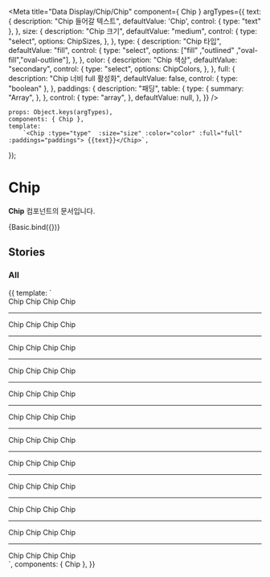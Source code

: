 

<Meta
    title="Data Display/Chip/Chip"
    component={ Chip }
    argTypes={{
        text: {
            description: "Chip 들어갈 텍스트",
            defaultValue: 'Chip',
            control: { type: "text" },
        },
        size: {
            description: "Chip 크기",
            defaultValue: "medium",
            control: {
                type: "select",
                options: ChipSizes,
            },
        },
        type: {
            description: "Chip 타입",
            defaultValue: "fill",
            control: {
                type: "select",
                options: ["fill" ,"outlined" ,"oval-fill","oval-outline"],
            },
        },
        color: {
            description: "Chip 색상",
            defaultValue: "secondary",
            control: {
                type: "select",
                options: ChipColors,
            },
        },
        full: {
            description: "Chip 너비 full 활성화",
            defaultValue: false,
            control: { type: "boolean" },
        },
        paddings: {
              description: "패딩",
              table: {
                type: {
                  summary: "Array",
                },
              },
              control: {
                type: "array",
              },
              defaultValue: null,
        },
    }}
/>

    props: Object.keys(argTypes),
    components: { Chip },
    template:
        `<Chip :type="type"  :size="size" :color="color" :full="full" :paddings="paddings"> {{text}}</Chip>`,
});

# Chip

**Chip** 컴포넌트의 문서입니다.

<Story name="Basic" height="100px">
    {Basic.bind({})}
</Story>

<ArgsTable story="Basic" />


## Stories
### All
<Canvas>
    <Story name="All" height="100px">
        {{
            template: `
                <div>
                 <Chip type="fill" color="secondary" size="small">Chip</Chip>
                 <Chip type="fill" color="secondary" size="medium" class="ml-4">Chip</Chip>
                 <Chip type="fill" color="secondary" size="large" class="ml-4">Chip</Chip>
                 <Chip type="fill" color="secondary" size="xlarge" class="ml-4">Chip</Chip>
                 <hr>
                 <Chip type="outlined" color="secondary" size="small">Chip</Chip>
                  <Chip type="outlined" color="secondary" size="medium" class="ml-4">Chip</Chip>
                  <Chip type="outlined" color="secondary" size="large" class="ml-4">Chip</Chip>
                  <Chip type="outlined" color="secondary" size="xlarge" class="ml-4">Chip</Chip>
                  <hr>
                  <Chip type="oval-fill" color="secondary" size="small">Chip</Chip>
                  <Chip type="oval-fill" color="secondary" size="medium" class="ml-4">Chip</Chip>
                  <Chip type="oval-fill" color="secondary" size="large" class="ml-4">Chip</Chip>
                  <Chip type="oval-fill" color="secondary" size="xlarge" class="ml-4">Chip</Chip>
                  <hr>
                  <Chip type="oval-outline" color="secondary" size="small">Chip</Chip>
                  <Chip type="oval-outline" color="secondary" size="medium" class="ml-4">Chip</Chip>
                  <Chip type="oval-outline" color="secondary" size="large" class="ml-4">Chip</Chip>
                  <Chip type="oval-outline" color="secondary" size="xlarge" class="ml-4">Chip</Chip>
                  <hr>
                  <Chip type="fill" color="primary" size="small">Chip</Chip>
                  <Chip type="fill" color="primary" size="medium" class="ml-4">Chip</Chip>
                  <Chip type="fill" color="primary" size="large" class="ml-4">Chip</Chip>
                  <Chip type="fill" color="primary" size="xlarge" class="ml-4">Chip</Chip>
                  <hr>
                  <Chip type="outlined" color="primary" size="small">Chip</Chip>
                  <Chip type="outlined" color="primary" size="medium" class="ml-4">Chip</Chip>
                  <Chip type="outlined" color="primary" size="large" class="ml-4">Chip</Chip>
                  <Chip type="outlined" color="primary" size="xlarge" class="ml-4">Chip</Chip>
                  <hr>
                  <Chip type="oval-fill" color="primary" size="small">Chip</Chip>
                  <Chip type="oval-fill" color="primary" size="medium" class="ml-4">Chip</Chip>
                  <Chip type="oval-fill" color="primary" size="large" class="ml-4">Chip</Chip>
                  <Chip type="oval-fill" color="primary" size="xlarge" class="ml-4">Chip</Chip>
                  <hr>
                  <Chip type="oval-outline" color="primary" size="small">Chip</Chip>
                  <Chip type="oval-outline" color="primary" size="medium" class="ml-4">Chip</Chip>
                  <Chip type="oval-outline" color="primary" size="large" class="ml-4">Chip</Chip>
                  <Chip type="oval-outline" color="primary" size="xlarge" class="ml-4">Chip</Chip>
                  <hr>
                  <Chip type="fill" color="success" size="small">Chip</Chip>
                  <Chip type="fill" color="success" size="medium" class="ml-4">Chip</Chip>
                  <Chip type="fill" color="success" size="large" class="ml-4">Chip</Chip>
                  <Chip type="fill" color="success" size="xlarge" class="ml-4">Chip</Chip>
                  <hr>
                  <Chip type="outlined" color="success" size="small">Chip</Chip>
                  <Chip type="outlined" color="success" size="medium" class="ml-4">Chip</Chip>
                  <Chip type="outlined" color="success" size="large" class="ml-4">Chip</Chip>
                  <Chip type="outlined" color="success" size="xlarge" class="ml-4">Chip</Chip>
                  <hr>
                  <Chip type="oval-fill" color="success" size="small">Chip</Chip>
                  <Chip type="oval-fill" color="success" size="medium" class="ml-4">Chip</Chip>
                  <Chip type="oval-fill" color="success" size="large" class="ml-4">Chip</Chip>
                  <Chip type="oval-fill" color="success" size="xlarge" class="ml-4">Chip</Chip>
                  <hr>
                  <Chip type="oval-outline" color="success" size="small">Chip</Chip>
                  <Chip type="oval-outline" color="success" size="medium" class="ml-4">Chip</Chip>
                  <Chip type="oval-outline" color="success" size="large" class="ml-4">Chip</Chip>
                  <Chip type="oval-outline" color="success" size="xlarge" class="ml-4">Chip</Chip>
                </div>
        `,
            components: { Chip },
        }}
    </Story>
</Canvas>

